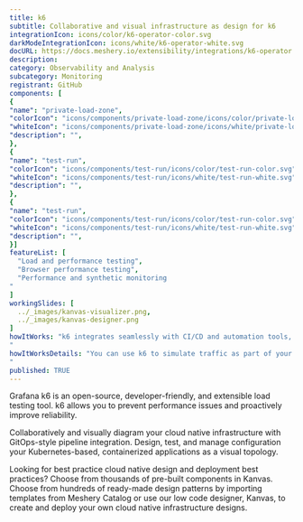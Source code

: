 ```yaml
---
title: k6
subtitle: Collaborative and visual infrastructure as design for k6
integrationIcon: icons/color/k6-operator-color.svg
darkModeIntegrationIcon: icons/white/k6-operator-white.svg
docURL: https://docs.meshery.io/extensibility/integrations/k6-operator
description: 
category: Observability and Analysis
subcategory: Monitoring
registrant: GitHub
components: [
{
"name": "private-load-zone",
"colorIcon": "icons/components/private-load-zone/icons/color/private-load-zone-color.svg",
"whiteIcon": "icons/components/private-load-zone/icons/white/private-load-zone-white.svg",
"description": "",
},
{
"name": "test-run",
"colorIcon": "icons/components/test-run/icons/color/test-run-color.svg",
"whiteIcon": "icons/components/test-run/icons/white/test-run-white.svg",
"description": "",
},
{
"name": "test-run",
"colorIcon": "icons/components/test-run/icons/color/test-run-color.svg",
"whiteIcon": "icons/components/test-run/icons/white/test-run-white.svg",
"description": "",
}]
featureList: [
  "Load and performance testing",
  "Browser performance testing",
  "Performance and synthetic monitoring
"
]
workingSlides: [
  ../_images/kanvas-visualizer.png,
  ../_images/kanvas-designer.png
]
howItWorks: "k6 integrates seamlessly with CI/CD and automation tools, enabling engineering teams to automate performance testing as part of their development and release cycle.
"
howItWorksDetails: "You can use k6 to simulate traffic as part of your chaos experiments, trigger them from your k6 tests or inject different types of faults in Kubernetes with xk6-disruptor.
"
published: TRUE
---
```

<p>
Grafana k6 is an open-source, developer-friendly, and extensible load testing tool. k6 allows you to prevent performance issues and proactively improve reliability.
</p>
<p>
    Collaboratively and visually diagram your cloud native infrastructure with GitOps-style pipeline integration. Design, test, and manage configuration your Kubernetes-based, containerized applications as a visual topology.
</p>
<p>
    Looking for best practice cloud native design and deployment best practices? Choose from thousands of pre-built components in Kanvas. Choose from hundreds of ready-made design patterns by importing templates from Meshery Catalog or use our low code designer, Kanvas, to create and deploy your own cloud native infrastructure designs.
</p>
